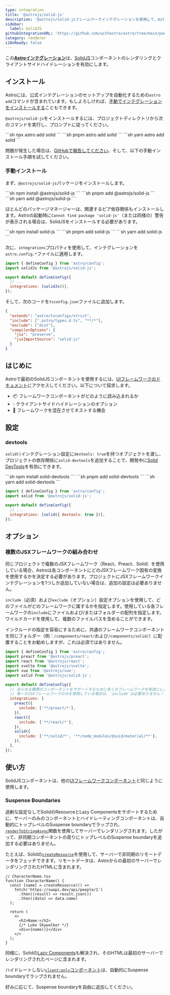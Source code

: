 ```yaml
---
type: integration
title: '@astrojs/solid-js'
description: '@astrojs/solid-jsフレームワークインテグレーションを使用して、Astroプロジェクトのコンポーネントサポートを拡張する方法を学びます。'
sidebar:
  label: SolidJS
githubIntegrationURL: 'https://github.com/withastro/astro/tree/main/packages/integrations/solid/'
category: renderer
i18nReady: false
---
```


この[**Astroインテグレーション**][astro-integration]は、[SolidJS](https://www.solidjs.com/)コンポーネントのレンダリングとクライアントサイドハイドレーションを有効にします。

## インストール

Astroには、公式インテグレーションのセットアップを自動化するための`astro add`コマンドが含まれています。もしよろしければ、[手動でインテグレーションをインストールする](#手動インストール)こともできます。

`@astrojs/solid-js`をインストールするには、プロジェクトディレクトリから次のコマンドを実行し、プロンプトに従ってください。

<PackageManagerTabs>
  <Fragment slot="npm">
  ```sh
  npx astro add solid
  ```
  </Fragment>
  <Fragment slot="pnpm">
  ```sh
  pnpm astro add solid
  ```
  </Fragment>
  <Fragment slot="yarn">
  ```sh
  yarn astro add solid
  ```
  </Fragment>
</PackageManagerTabs>

問題が発生した場合は、[GitHubで報告してください](https://github.com/withastro/astro/issues)。そして、以下の手動インストール手順を試してください。

### 手動インストール

まず、`@astrojs/solid-js`パッケージをインストールします。

<PackageManagerTabs>
  <Fragment slot="npm">
  ```sh
  npm install @astrojs/solid-js
  ```
  </Fragment>
  <Fragment slot="pnpm">
  ```sh
  pnpm add @astrojs/solid-js
  ```
  </Fragment>
  <Fragment slot="yarn">
  ```sh
  yarn add @astrojs/solid-js
  ```
  </Fragment>
</PackageManagerTabs>

ほとんどのパッケージマネージャーは、関連するピア依存関係もインストールします。Astroの起動時に`Cannot find package 'solid-js'`（または同様の）警告が表示される場合は、SolidJSをインストールする必要があります。

<PackageManagerTabs>
  <Fragment slot="npm">
  ```sh
  npm install solid-js
  ```
  </Fragment>
  <Fragment slot="pnpm">
  ```sh
  pnpm add solid-js
  ```
  </Fragment>
  <Fragment slot="yarn">
  ```sh
  yarn add solid-js
  ```
  </Fragment>
</PackageManagerTabs>

次に、`integrations`プロパティを使用して、インテグレーションを`astro.config.*`ファイルに適用します。

```js title="astro.config.mjs" ins={2} ins="solidJs()"
import { defineConfig } from 'astro/config';
import solidJs from '@astrojs/solid-js';

export default defineConfig({
  // ...
  integrations: [solidJs()],
});
```

そして、次のコードを`tsconfig.json`ファイルに追加します。

```json title="tsconfig.json" ins={5-8}
{
  "extends": "astro/tsconfigs/strict",
  "include": [".astro/types.d.ts", "**/*"],
  "exclude": ["dist"],
  "compilerOptions": {
    "jsx": "preserve",
    "jsxImportSource": "solid-js"
  }
}
```

## はじめに

Astroで最初のSolidJSコンポーネントを使用するには、[UIフレームワークのドキュメント][astro-ui-frameworks]にアクセスしてください。以下について探求します。

* 📦 フレームワークコンポーネントがどのように読み込まれるか
* 💧 クライアントサイドハイドレーションのオプション
* 🤝 フレームワークを混在させてネストする機会

## 設定

### devtools

<p><Since pkg="@astrojs/solid-js" v="4.2.0" /></p>

`solid()`インテグレーション設定に`devtools: true`を持つオブジェクトを渡し、プロジェクトの依存関係に`solid-devtools`を追加することで、開発中に[Solid DevTools](https://github.com/thetarnav/solid-devtools)を有効にできます。

<PackageManagerTabs>
  <Fragment slot="npm">
  ```sh
  npm install solid-devtools
  ```
  </Fragment>
  <Fragment slot="pnpm">
  ```sh
  pnpm add solid-devtools
  ```
  </Fragment>
  <Fragment slot="yarn">
  ```sh
  yarn add solid-devtools
  ```
  </Fragment>
</PackageManagerTabs>

```js title="astro.config.mjs"
import { defineConfig } from 'astro/config';
import solid from '@astrojs/solid-js';

export default defineConfig({
  // ...
  integrations: [solid({ devtools: true })],
});
```

## オプション

### 複数のJSXフレームワークの組み合わせ

同じプロジェクトで複数のJSXフレームワーク（React、Preact、Solid）を使用している場合、Astroは各コンポーネントにどのJSXフレームワーク固有の変換を使用するかを決定する必要があります。プロジェクトにJSXフレームワークインテグレーションを1つしか追加していない場合は、追加の設定は必要ありません。

`include`（必須）および`exclude`（オプション）設定オプションを使用して、どのファイルがどのフレームワークに属するかを指定します。使用している各フレームワークの`include`にファイルおよび/またはフォルダーの配列を指定します。ワイルドカードを使用して、複数のファイルパスを含めることができます。

インクルードの指定を容易にするために、共通のフレームワークコンポーネントを同じフォルダー（例：`/components/react/`および`/components/solid/`）に配置することをお勧めしますが、これは必須ではありません。

```js title="astro.config.mjs"
import { defineConfig } from 'astro/config';
import preact from '@astrojs/preact';
import react from '@astrojs/react';
import svelte from '@astrojs/svelte';
import vue from '@astrojs/vue';
import solid from '@astrojs/solid-js';

export default defineConfig({
  // あらゆる種類のコンポーネントをサポートするために多くのフレームワークを有効にします。
  // 単一のJSXフレームワークのみを使用している場合は、`include`は必要ありません！
  integrations: [
    preact({
      include: ['**/preact/*'],
    }),
    react({
      include: ['**/react/*'],
    }),
    solid({
      include: ['**/solid/*', '**/node_modules/@suid/material/**'],
    }),
  ],
});
```

## 使い方

SolidJSコンポーネントは、他の[UIフレームワークコンポーネント](/ja/guides/framework-components/)と同じように使用します。

### Suspense Boundaries

過剰な設定なしでSolidのResourceとLazy Componentsをサポートするために、サーバーのみのコンポーネントとハイドレーティングコンポーネントは、自動的にトップレベルのSuspense boundaryでラップされ、[`renderToStringAsync`][solid-render-to-string-async]関数を使用してサーバーでレンダリングされます。したがって、非同期コンポーネントの周りにトップレベルのSuspense boundaryを追加する必要はありません。

たとえば、Solidの[`createResource`][solid-create-resource]を使用して、サーバーで非同期のリモートデータをフェッチできます。リモートデータは、Astroからの最初のサーバーでレンダリングされたHTMLに含まれます。

```tsx
// CharacterName.tsx
function CharacterName() {
  const [name] = createResource(() =>
    fetch('https://swapi.dev/api/people/1')
      .then((result) => result.json())
      .then((data) => data.name)
  );

  return (
    <>
      <h2>Name:</h2>
      {/* Luke Skywalker */}
      <div>{name()}</div>
    </>
  );
}
```

同様に、Solidの[Lazy Components][solid-lazy-components]も解決され、そのHTMLは最初のサーバーでレンダリングされたページに含まれます。

ハイドレートしない[`client:only`コンポーネント][astro-client-only]は、自動的にSuspense boundaryでラップされません。

好みに応じて、Suspense boundaryを自由に追加してください。

[astro-integration]: /ja/guides/integrations-guide/

[astro-ui-frameworks]: /ja/guides/framework-components/

[astro-client-only]: /ja/reference/directives-reference/#clientonly

[solid-render-to-string-async]: https://www.solidjs.com/docs/latest/api#rendertostringasync

[solid-create-resource]: https://www.solidjs.com/docs/latest/api#createresource

[solid-lazy-components]: https://www.solidjs.com/docs/latest/api#lazy
